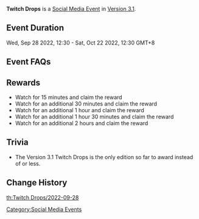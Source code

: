 {{Event
|name              = Twitch Drops 2022-09-28
|image             = Twitch Drops - Watch Livestreams to Claim Rewards.png
|type              = Web
|time_known        = yes
|time_start        = 2022-09-28 12:30:00
|time_start_offset = GMT+8
|time_end          = 2022-10-22 12:30:00
|time_end_offset   = GMT+8
|link              = https://act.hoyoverse.com/ys/event/e20220511twitchdrops/index.html?mhy_auth_required=true
}}
{{Description|Twitch Drops is an event where you can obtain in-game rewards just by watching Twitch live streams. To participate in Twitch Drops, you only need to link your Twitch account to your Genshin Impact account.}}
'''Twitch Drops''' is a [[Social Media Event]] in [[Version 3.1]].

==Event Duration==
Wed, Sep 28 2022, 12:30 - Sat, Oct 22 2022, 12:30 GMT+8

==Event FAQs==
{{Transclude|Twitch_Drops/2022-05-31|Event FAQs}}

==Rewards==
{{Card|Mora|20000}}{{Card|Sanctifying Unction|4}}{{Card|Mystic Enhancement Ore|5}}{{Card|Hero's Wit|3}}{{Card|Primogem|50}}
* Watch for 15 minutes and claim the reward {{Item|Mora|25|x=20,000}}
* Watch for an additional 30 minutes and claim the reward {{Item|Sanctifying Unction|25|x=4}}
* Watch for an additional 1 hour and claim the reward {{Item|Mystic Enhancement Ore|25|x=5}}
* Watch for an additional 1 hour 30 minutes and claim the reward {{Item|Hero's Wit|25|x=3}}
* Watch for an additional 2 hours and claim the reward {{Item|Primogem|25|x=50}}

==Trivia==
* The Version 3.1 Twitch Drops is the only edition so far to award {{Item|Primogem|25|x=50}} instead of {{Item|Primogem|25|x=30}} or less.

==Change History==
{{Change History|3.1}}

[[Category:Social Media Events]]
[[th:Twitch Drops/2022-09-28]]